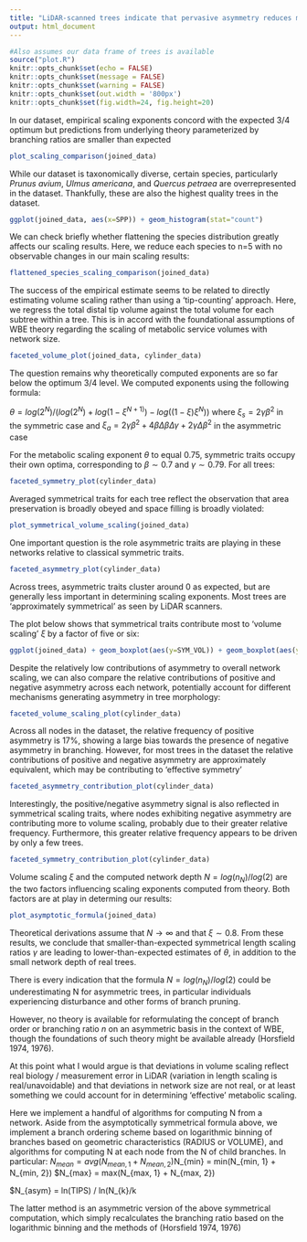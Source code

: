 ```yaml
---
title: "LiDAR-scanned trees indicate that pervasive asymmetry reduces metabolic scaling efficiency"
output: html_document
---
```


```r
#Also assumes our data frame of trees is available
source("plot.R")
knitr::opts_chunk$set(echo = FALSE)
knitr::opts_chunk$set(message = FALSE)
knitr::opts_chunk$set(warning = FALSE)
knitr::opts_chunk$set(out.width = '800px')
knitr::opts_chunk$set(fig.width=24, fig.height=20)
```

In our dataset, empirical scaling exponents concord with the expected 3/4 optimum but predictions from underlying theory parameterized by branching ratios are smaller than expected

```r
plot_scaling_comparison(joined_data)
```

While our dataset is taxonomically diverse, certain species, particularly *Prunus avium*, *Ulmus americana*, and *Quercus petraea* are overrepresented in the dataset. 
Thankfully, these are also the highest quality trees in the dataset.

```r
ggplot(joined_data, aes(x=SPP)) + geom_histogram(stat="count")
```

We can check briefly whether flattening the species distribution greatly affects our scaling results. Here, we reduce each species to n=5 with no 
observable changes in our main scaling results:

```r
flattened_species_scaling_comparison(joined_data)

```

The success of the empirical estimate seems to be related to directly estimating volume scaling rather than using a 'tip-counting' approach.
Here, we regress the total distal tip volume against the total volume for each
subtree within a tree.
This is in accord with the foundational assumptions of WBE theory regarding
the scaling of metabolic service volumes with network size. 

```r
faceted_volume_plot(joined_data, cylinder_data)
```

The question remains why theoretically computed exponents are so far below the
optimum 3/4 level. We computed exponents using the following formula:

$\theta = log(2^N) / (log(2^N) + log(1 - \xi^{N+1)}) - log((1-\xi)\xi^{N}))$
where $\xi_{s} = 2\gamma\beta^2$ in the symmetric case and
	$\xi_{a} = 2\gamma\beta^2 + 4\beta\Delta\beta\Delta\gamma + 2\gamma\Delta\beta^2$ in the asymmetric case

For the metabolic scaling exponent $\theta$ to equal 0.75, symmetric traits occupy their own optima, corresponding to $\beta \sim 0.7$ and $\gamma \sim 0.79$. For all trees:

```r
faceted_symmetry_plot(cylinder_data)
```

Averaged symmetrical traits for each tree reflect the observation that area preservation is broadly obeyed and space filling is broadly violated:

```r
plot_symmetrical_volume_scaling(joined_data)
```

One important question is the role asymmetric traits are playing in these networks relative to classical symmetric traits.

```r
faceted_asymmetry_plot(cylinder_data)
```

Across trees, asymmetric traits cluster around 0 as expected, but are generally less important in determining scaling exponents. Most trees are 'approximately symmetrical' as seen by LiDAR scanners.

The plot below shows that symmetrical traits contribute most to 'volume scaling' $\xi$ by a factor of five or six:

```r
ggplot(joined_data) + geom_boxplot(aes(y=SYM_VOL)) + geom_boxplot(aes(y=ASYM_VOL))
```

Despite the relatively low contributions of asymmetry to overall network scaling, we can also compare the relative contributions of positive and negative asymmetry across each network, potentially account for different mechanisms generating asymmetry in tree morphology:

```r
faceted_volume_scaling_plot(cylinder_data)
```

Across all nodes in the dataset, the relative frequency of positive asymmetry is 17%, showing a large bias towards the presence of negative asymmetry in branching. However, for most trees in the dataset the relative contributions of positive and negative asymmetry are approximately equivalent, which may be contributing to 'effective symmetry'
```r
faceted_asymmetry_contribution_plot(cylinder_data)
```
Interestingly, the positive/negative asymmetry signal is also reflected in symmetrical scaling traits, where nodes exhibiting negative asymmetry are contributing more to volume scaling, probably due to their greater relative frequency. Furthermore, this greater relative frequency appears to be driven by only a few trees.
```r
faceted_symmetry_contribution_plot(cylinder_data)
```


Volume scaling $\xi$ and the computed network depth $N = log(n_{N})/log(2)$ are the two factors influencing scaling exponents computed from theory. Both factors are at play in determing our results:

```r
plot_asymptotic_formula(joined_data)
```

Theoretical derivations assume that $N \to \infty$ and that $\xi \sim 0.8$. From these results, we conclude that smaller-than-expected symmetrical length scaling ratios $\gamma$ are leading to lower-than-expected estimates of $\theta$, in addition to the small network depth of real trees. 

There is every indication that the formula $N = log(n_{N})/log(2)$ could be underestimating N for asymmetric trees, in particular individuals experiencing disturbance and other forms of branch pruning. 

However, no theory is available for reformulating the concept of branch order or branching ratio $n$ on an asymmetric basis in the context of WBE, though the foundations of such theory might be available already (Horsfield 1974, 1976). 

At this point what I would argue is that deviations in volume scaling reflect real biology / measurement error in LiDAR (variation in length scaling is real/unavoidable) and that deviations in network size are not real, or at least something we could account for in determining 'effective' metabolic scaling.

Here we implement a handful of algorithms for computing N from a network.
Aside from the asymptotically symmetrical formula above, we implement a 
branch ordering scheme based on logarithmic binning of branches based on
geometric characteristics (RADIUS or VOLUME), and algorithms for computing
N at each node from the N of child branches. In particular:
$N_{mean} = avg(N_{mean, 1} + N_{mean, 2})
$N_{min} = min(N_{min, 1} + N_{min, 2})
$N_{max} = max(N_{max, 1} + N_{max, 2})

$N_{asym} = ln(TIPS) / ln(N_{k}/k

The latter method is an asymmetric version of the above symmetrical computation, which simply recalculates the branching ratio based on the 
logarithmic binning and the methods of (Horsfield 1974, 1976)